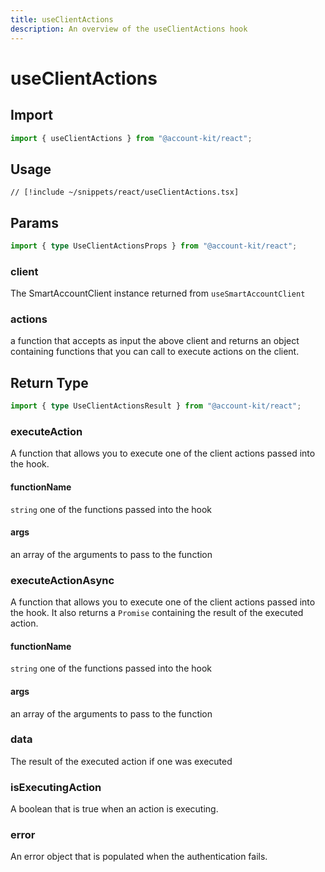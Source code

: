 ```yaml
---
title: useClientActions
description: An overview of the useClientActions hook
---
```


# useClientActions

## Import

```ts
import { useClientActions } from "@account-kit/react";
```

## Usage

```tsx [useClientActions.tsx]
// [!include ~/snippets/react/useClientActions.tsx]
```

## Params

```ts
import { type UseClientActionsProps } from "@account-kit/react";
```

### client

The SmartAccountClient instance returned from `useSmartAccountClient`

### actions

a function that accepts as input the above client and returns an object containing functions that you can call to execute actions on the client.


<BaseHookMutationArgs />

## Return Type

```ts
import { type UseClientActionsResult } from "@account-kit/react";
```

### executeAction

A function that allows you to execute one of the client actions passed into the hook.

#### functionName

`string`
one of the functions passed into the hook

#### args

an array of the arguments to pass to the function

### executeActionAsync

A function that allows you to execute one of the client actions passed into the hook. It also returns a `Promise` containing the result of the executed action.

#### functionName

`string`
one of the functions passed into the hook

#### args

an array of the arguments to pass to the function

### data

The result of the executed action if one was executed

### isExecutingAction

A boolean that is true when an action is executing.

### error

An error object that is populated when the authentication fails.
